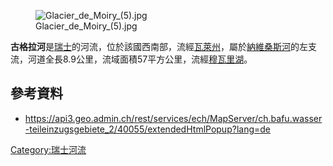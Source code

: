 {{Coord|46.18530|N|7.59111|E|display=title}}
[[Image:Glacier_de_Moiry_(5).jpg|right]]

'''古格拉河'''是[[瑞士|瑞士]]的河流，位於該國西南部，流經[[瓦萊州|瓦萊州]]，屬於[[納維桑斯河|納維桑斯河]]的左支流，河道全長8.9公里，流域面積57平方公里，流經[[穆瓦里湖|穆瓦里湖]]。

==參考資料==
* https://api3.geo.admin.ch/rest/services/ech/MapServer/ch.bafu.wasser-teileinzugsgebiete_2/40055/extendedHtmlPopup?lang=de {{Wayback|url=https://api3.geo.admin.ch/rest/services/ech/MapServer/ch.bafu.wasser-teileinzugsgebiete_2/40055/extendedHtmlPopup?lang=de |date=20161129144818 }}

{{Switzerland-geo-stub}}
[[Category:瑞士河流|Category:瑞士河流]]